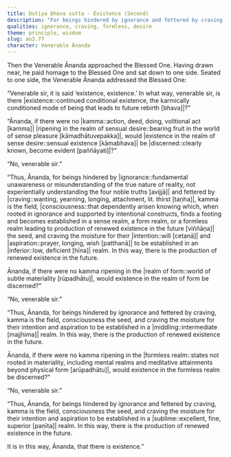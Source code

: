 ```yaml
---
title: Dutiya bhava sutta - Existence (Second)
description: "For beings hindered by ignorance and fettered by craving, kamma is the field, consciousness the seed, and craving the moisture for the establishment of their intention and aspiration in the three realms of existence: sensual, form, and formless."
qualities: ignorance, craving, formless, desire
theme: principle, wisdom
slug: an3.77
character: Venerable Ānanda
---
```


Then the Venerable Ānanda approached the Blessed One. Having drawn near, he paid homage to the Blessed One and sat down to one side. Seated to one side, the Venerable Ānanda addressed the Blessed One:

“Venerable sir, it is said ‘existence, existence.’ In what way, venerable sir, is there |existence::continued conditional existence, the karmically conditioned mode of being that leads to future rebirth [bhava]|?”

“Ānanda, if there were no |kamma::action, deed, doing, volitional act [kamma]| |ripening in the realm of sensual desire::bearing fruit in the world of sense pleasure [kāmadhātuvepakka]|, would |existence in the realm of sense desire::sensual existence [kāmabhava]| be |discerned::clearly known, become evident [paññāyati]|?”

“No, venerable sir.”

“Thus, Ānanda, for beings hindered by |ignorance::fundamental unawareness or misunderstanding of the true nature of reality, not experientially understanding the four noble truths [avijjā]| and fettered by |craving::wanting, yearning, longing, attachment, lit. thirst [taṇha]|, kamma is the field, |consciousness::that dependently arisen knowing which, when rooted in ignorance and supported by intentional constructs, finds a footing and becomes established in a sense realm, a form realm, or a formless realm leading to production of renewed existence in the future [viññāṇa]| the seed, and craving the moisture for their |intention::will [cetanā]| and |aspiration::prayer, longing, wish [patthanā]| to be established in an |inferior::low, deficient [hīna]| realm. In this way, there is the production of renewed existence in the future.

Ānanda, if there were no kamma ripening in the |realm of form::world of subtle materiality [rūpadhātu]|, would existence in the realm of form be discerned?”

“No, venerable sir.”

“Thus, Ānanda, for beings hindered by ignorance and fettered by craving, kamma is the field, consciousness the seed, and craving the moisture for their intention and aspiration to be established in a |middling::intermediate [majjhima]| realm. In this way, there is the production of renewed existence in the future.

Ānanda, if there were no kamma ripening in the |formless realm::states not rooted in materiality, including mental realms and meditative attainments beyond physical form [arūpadhātu]|, would existence in the formless realm be discerned?”

“No, venerable sir.”

“Thus, Ānanda, for beings hindered by ignorance and fettered by craving, kamma is the field, consciousness the seed, and craving the moisture for their intention and aspiration to be established in a |sublime::excellent, fine, superior [paṇīta]| realm. In this way, there is the production of renewed existence in the future.

It is in this way, Ānanda, that there is existence.”